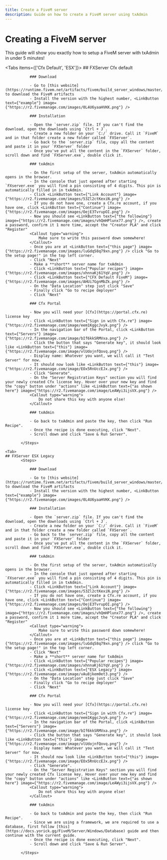 ```yaml
---
title: Create a FiveM server
description: Guide on how to create a FiveM server using txAdmin
---
```



# Creating a FiveM server

This guide will show you exactly how to setup a FiveM server with txAdmin in under 5 minutes!

<Tabs items={['Cfx Default', 'ESX']}>
        <Tab>
    ## FXServer Cfx default
           <Steps>

               ### Download

               - Go to [this website](https://runtime.fivem.net/artifacts/fivem/build_server_windows/master/) to download the FiveM artifacts
               - Install the version with the highest number, <LinkButton text={"example"} image={"https://r2.fivemanage.com/images/0L4U6yaaHVKK.png"} />

               ### Installation

               - Open the `server.zip` file. If you can't find the download, open the downloads using `Ctrl + J`.
               - Create a new folder on your `C:/` drive. Call it `FiveM` and in that folder create a new folder called `FXServer`.
               - Go back to the `server.zip` file, copy all the content and paste it in your `FXServer` folder
               - Once you've put all the content in the `FXServer` folder, scroll down and find `FXServer.exe`, double click it.

               ### txAdmin

               - On the first setup of the server, txAdmin automatically opens in the browser.
               - In the console that just opened after starting `FXserver.exe` you will find a pin consisting of 4 digits. This pin is automatically filled in in txAdmin.
               - Click <LinkButton text={"Link Account"} image={"https://r2.fivemanage.com/images/53Zl2ctKexiN.png"} />
               - If you do not have one, create a Cfx.re account, if you have one, click <LinkButton text={"Continue"} image={"https://r2.fivemanage.com/images/OejE3TvrupOI.png"} />
               - Now you should see <LinkButton text={"the following"} image={"https://r2.fivemanage.com/images/vhQmHPlunx77.png"} />, create a password, confirm it 1 more time, accept the "Creator PLA" and click "Register"
               <Callout type="warning">
                   Make sure to write this password down somewhere!
               </Callout>
               - Once you are at <LinkButton text={"this page"} image={"https://r2.fivemanage.com/images/luGdq58q79xn.png"} /> click "Go to the setup page!" in the top left corner.
               - Click "Next"
               - Make a **short** server name for txAdmin
               - Click <LinkButton text={"Popular recipes"} image={"https://r2.fivemanage.com/images/xhnnaKj61YqV.png"} />
               - Click <LinkButton text={"CFX Default FiveM"} image={"https://r2.fivemanage.com/images/AHUi7GgnMbZk.png"} />
               - On the "Data Location" step just click "Save"
               - Finally click "Go to recipe deployer"
               - Click "Next"

               ### Cfx Portal

               - Now you will need your [Cfx](https://portal.cfx.re) license key
               - Click <LinkButton text={"Sign in with Cfx.re"} image={"https://r2.fivemanage.com/image/eem1KggcJvyk.png"} />
               - In the navigation bar of the Portal, click <LinkButton text={"Servers"} image={"https://r2.fivemanage.com/image/bIf6kkSRMVxa.png"} />
               - Click the button that says "Generate key", it should look like <LinkButton text={"this"} image={"https://r2.fivemanage.com/image/vlUdojnfQovq.png"} />
               - Display name: Whatever you want, we will call it "Test Server" for now.
               - It should now look like <LinkButton text={"this"} image={"https://r2.fivemanage.com/image/EOx5RnUccEJx.png"} />
               - Click "Generate".
               - On the "Server Registration Keys" section you will find your newly created Cfx license key. Hover over your new key and find the "copy" button under "actions" like <LinkButton text={"as shown here"} image={"https://r2.fivemanage.com/image/LeAWyi3ijsVX.png"} />
               <Callout type="warning">
                   Do not share this key with anyone else!
               </Callout>

               ### txAdmin

               - Go back to txAdmin and paste the key, then click "Run Recipe".
               - Once the recipe is done executing, click "Next".
               - Scroll down and click "Save & Run Server".

           </Steps>
   </Tab>


    <Tab>
    ## FXServer ESX Legacy
           <Steps>

               ### Download

               - Go to [this website](https://runtime.fivem.net/artifacts/fivem/build_server_windows/master/) to download the FiveM artifacts
               - Install the version with the highest number, <LinkButton text={"example"} image={"https://r2.fivemanage.com/images/0L4U6yaaHVKK.png"} />

               ### Installation

               - Open the `server.zip` file. If you can't find the download, open the downloads using `Ctrl + J`.
               - Create a new folder on your `C:/` drive. Call it `FiveM` and in that folder create a new folder called `FXServer`.
               - Go back to the `server.zip` file, copy all the content and paste it in your `FXServer` folder
               - Once you've put all the content in the `FXServer` folder, scroll down and find `FXServer.exe`, double click it.

               ### txAdmin

               - On the first setup of the server, txAdmin automatically opens in the browser.
               - In the console that just opened after starting `FXserver.exe` you will find a pin consisting of 4 digits. This pin is automatically filled in in txAdmin.
               - Click <LinkButton text={"Link Account"} image={"https://r2.fivemanage.com/images/53Zl2ctKexiN.png"} />
               - If you do not have one, create a Cfx.re account, if you have one, click <LinkButton text={"Continue"} image={"https://r2.fivemanage.com/images/OejE3TvrupOI.png"} />
               - Now you should see <LinkButton text={"the following"} image={"https://r2.fivemanage.com/images/vhQmHPlunx77.png"} />, create a password, confirm it 1 more time, accept the "Creator PLA" and click "Register"
               <Callout type="warning">
                   Make sure to write this password down somewhere!
               </Callout>
               - Once you are at <LinkButton text={"this page"} image={"https://r2.fivemanage.com/images/luGdq58q79xn.png"} /> click "Go to the setup page!" in the top left corner.
               - Click "Next"
               - Make a **short** server name for txAdmin
               - Click <LinkButton text={"Popular recipes"} image={"https://r2.fivemanage.com/images/xhnnaKj61YqV.png"} />
               - Click <LinkButton text={"ESX Legacy"} image={"https://r2.fivemanage.com/image/vAu8jkem0et3.png"} />
               - On the "Data Location" step just click "Save"
               - Finally click "Go to recipe deployer"
               - Click "Next"

               ### Cfx Portal

               - Now you will need your [Cfx](https://portal.cfx.re) license key
               - Click <LinkButton text={"Sign in with Cfx.re"} image={"https://r2.fivemanage.com/image/eem1KggcJvyk.png"} />
               - In the navigation bar of the Portal, click <LinkButton text={"Servers"} image={"https://r2.fivemanage.com/image/bIf6kkSRMVxa.png"} />
               - Click the button that says "Generate key", it should look like <LinkButton text={"this"} image={"https://r2.fivemanage.com/image/vlUdojnfQovq.png"} />
               - Display name: Whatever you want, we will call it "Test Server" for now.
               - It should now look like <LinkButton text={"this"} image={"https://r2.fivemanage.com/image/EOx5RnUccEJx.png"} />
               - Click "Generate".
               - On the "Server Registration Keys" section you will find your newly created Cfx license key. Hover over your new key and find the "copy" button under "actions" like <LinkButton text={"as shown here"} image={"https://r2.fivemanage.com/image/LeAWyi3ijsVX.png"} />
               <Callout type="warning">
                   Do not share this key with anyone else!
               </Callout>

               ### txAdmin

               - Go back to txAdmin and paste the key, then click "Run Recipe".
               - Since we are using a framework, we are required to use a database, first follow [this](https://docs.yorick.gg/FiveM/Server/Windows/Database) guide and then continue with the current guide.
               - Once the recipe is done executing, click "Next".
               - Scroll down and click "Save & Run Server".

           </Steps>
   </Tab> 

</Tabs>


